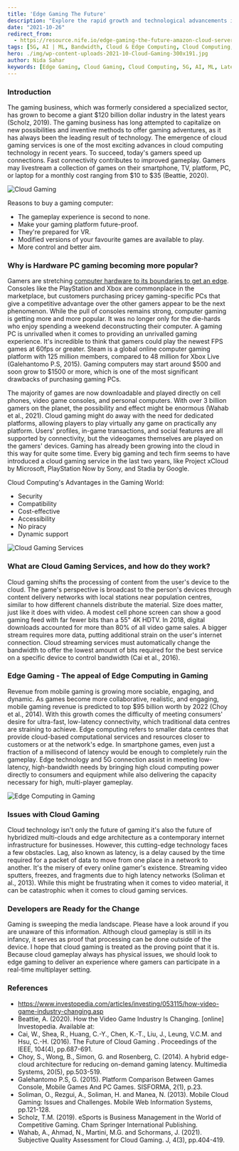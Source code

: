 ```yaml
---
title: 'Edge Gaming The Future'
description: "Explore the rapid growth and technological advancements in cloud and edge computing that are revolutionizing the gaming industry."
date: "2021-10-26"
redirect_from: 
  - https://resource.nife.io/edge-gaming-the-future-amazon-cloud-server/
tags: [5G, AI | ML, Bandwidth, Cloud & Edge Computing, Cloud Computing, Cloud Gaming, Edge Computing, Edge Gaming, Latency]
hero: ./img/wp-content-uploads-2021-10-Cloud-Gaming-300x191.jpg
author: Nida Sahar
keywords: [Edge Gaming, Cloud Gaming, Cloud Computing, 5G, AI, ML, Latency, Bandwidth, Gaming Industry]
---
```


### **Introduction**

The gaming business, which was formerly considered a specialized sector, has grown to become a giant $120 billion dollar industry in the latest years (Scholz, 2019). The gaming business has long attempted to capitalize on new possibilities and inventive methods to offer gaming adventures, as it has always been the leading result of technology. The emergence of cloud gaming services is one of the most exciting advances in cloud computing technology in recent years. To succeed, today's gamers speed up connections. Fast connectivity contributes to improved gameplay. Gamers may livestream a collection of games on their smartphone, TV, platform, PC, or laptop for a monthly cost ranging from $10 to $35 (Beattie, 2020).

![Cloud Gaming](https://raw.githubusercontent.com/nifetency/nife-blog-content/main/blog/img/Cloud-Gaming-768x490.jpg)
<br/>



Reasons to buy a gaming computer:

- The gameplay experience is second to none.
- Make your gaming platform future-proof.
- They're prepared for VR.
- Modified versions of your favourite games are available to play.
- More control and better aim.

### **Why is Hardware PC gaming becoming more popular?**

Gamers are stretching [computer hardware to its boundaries to get an edge](/blog/what-is-5g-telco-edge-telco-edge-computing/). Consoles like the PlayStation and Xbox are commonplace in the marketplace, but customers purchasing pricey gaming-specific PCs that give a competitive advantage over the other gamers appear to be the next phenomenon. While the pull of consoles remains strong, computer gaming is getting more and more popular. It was no longer only for the die-hards who enjoy spending a weekend deconstructing their computer. A gaming PC is unrivalled when it comes to providing an unrivalled gaming experience. It's incredible to think that gamers could play the newest FPS games at 60fps or greater. Steam is a global online computer gaming platform with 125 million members, compared to 48 million for Xbox Live (Galehantomo P.S, 2015). Gaming computers may start around $500 and soon grow to $1500 or more, which is one of the most significant drawbacks of purchasing gaming PCs.

The majority of games are now downloadable and played directly on cell phones, video game consoles, and personal computers. With over 3 billion gamers on the planet, the possibility and effect might be enormous (Wahab et al., 2021). Cloud gaming might do away with the need for dedicated platforms, allowing players to play virtually any game on practically any platform. Users' profiles, in-game transactions, and social features are all supported by connectivity, but the videogames themselves are played on the gamers' devices. Gaming has already been growing into the cloud in this way for quite some time. Every big gaming and tech firm seems to have introduced a cloud gaming service in the last two years, like Project xCloud by Microsoft, PlayStation Now by Sony, and Stadia by Google.

Cloud Computing's Advantages in the Gaming World:

- Security
- Compatibility
- Cost-effective
- Accessibility
- No piracy
- Dynamic support

![Cloud Gaming Services](https://raw.githubusercontent.com/nifetency/nife-blog-content/main/blog/img/Cloud-Gaming-Services-768x284.jpg)
<br/>



### **What are Cloud Gaming Services, and how do they work?**

Cloud gaming shifts the processing of content from the user's device to the cloud. The game's perspective is broadcast to the person's devices through content delivery networks with local stations near population centres, similar to how different channels distribute the material. Size does matter, just like it does with video. A modest cell phone screen can show a good gaming feed with far fewer bits than a 55" 4K HDTV. In 2018, digital downloads accounted for more than 80% of all video game sales. A bigger stream requires more data, putting additional strain on the user's internet connection. Cloud streaming services must automatically change the bandwidth to offer the lowest amount of bits required for the best service on a specific device to control bandwidth (Cai et al., 2016).

### **Edge Gaming - The appeal of Edge Computing in Gaming**

Revenue from mobile gaming is growing more sociable, engaging, and dynamic. As games become more collaborative, realistic, and engaging, mobile gaming revenue is predicted to top $95 billion worth by 2022 (Choy et al., 2014). With this growth comes the difficulty of meeting consumers' desire for ultra-fast, low-latency connectivity, which traditional data centres are straining to achieve. Edge computing refers to smaller data centres that provide cloud-based computational services and resources closer to customers or at the network's edge. In smartphone games, even just a fraction of a millisecond of latency would be enough to completely ruin the gameplay. Edge technology and 5G connection assist in meeting low-latency, high-bandwidth needs by bringing high cloud computing power directly to consumers and equipment while also delivering the capacity necessary for high, multi-player gameplay.

![Edge Computing in Gaming](https://raw.githubusercontent.com/nifetency/nife-blog-content/main/blog/img/Edge-Computing-in-Gaming-768x411.jpeg)
<br/>



### **Issues with Cloud Gaming**

Cloud technology isn't only the future of gaming it's also the future of hybridized multi-clouds and edge architecture as a contemporary internet infrastructure for businesses. However, this cutting-edge technology faces a few obstacles. Lag, also known as latency, is a delay caused by the time required for a packet of data to move from one place in a network to another. It's the misery of every online gamer's existence. Streaming video sputters, freezes, and fragments due to high latency networks (Soliman et al., 2013). While this might be frustrating when it comes to video material, it can be catastrophic when it comes to cloud gaming services.

### **Developers are Ready for the Change**

Gaming is sweeping the media landscape. Please have a look around if you are unaware of this information. Although cloud gameplay is still in its infancy, it serves as proof that processing can be done outside of the device. I hope that cloud gaming is treated as the proving point that it is. Because cloud gameplay always has physical issues, we should look to edge gaming to deliver an experience where gamers can participate in a real-time multiplayer setting.

### **References**

- https://www.investopedia.com/articles/investing/053115/how-video-game-industry-changing.asp
- Beattie, A. (2020). How the Video Game Industry Is Changing. [online] Investopedia. Available at:
- Cai, W., Shea, R., Huang, C.-Y., Chen, K.-T., Liu, J., Leung, V.C.M. and Hsu, C.-H. (2016). The Future of Cloud Gaming . Proceedings of the IEEE, 104(4), pp.687-691.
- Choy, S., Wong, B., Simon, G. and Rosenberg, C. (2014). A hybrid edge-cloud architecture for reducing on-demand gaming latency. Multimedia Systems, 20(5), pp.503-519.
- Galehantomo P.S, G. (2015). Platform Comparison Between Games Console, Mobile Games And PC Games. SISFORMA, 2(1), p.23.
- Soliman, O., Rezgui, A., Soliman, H. and Manea, N. (2013). Mobile Cloud Gaming: Issues and Challenges. Mobile Web Information Systems, pp.121-128.
- Scholz, T.M. (2019). eSports is Business Management in the World of Competitive Gaming. Cham Springer International Publishing.
- Wahab, A., Ahmad, N., Martini, M.G. and Schormans, J. (2021). Subjective Quality Assessment for Cloud Gaming. J, 4(3), pp.404-419.


